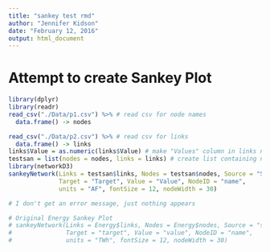 ```yaml
---
title: "sankey test rmd"
author: "Jennifer Kidson"
date: "February 12, 2016"
output: html_document
---
```


# Attempt to create Sankey Plot
```r
library(dplyr)
library(readr)
read_csv("./Data/p1.csv") %>% # read csv for node names
  data.frame() -> nodes

read_csv("./Data/p2.csv") %>% # read csv for links
  data.frame() -> links
links$Value = as.numeric(links$Value) # make "Values" column in links numeric
testsan = list(nodes = nodes, links = links) # create list containing node and list data (named)
library(networkD3)
sankeyNetwork(Links = testsan$links, Nodes = testsan$nodes, Source = "Source",
              Target = "Target", Value = "Value", NodeID = "name",
              units = "AF", fontSize = 12, nodeWidth = 30)

# I don't get an error message, just nothing appears

# Original Energy Sankey Plot
# sankeyNetwork(Links = Energy$links, Nodes = Energy$nodes, Source = "source",
#               Target = "target", Value = "value", NodeID = "name",
#               units = "TWh", fontSize = 12, nodeWidth = 30)
```
